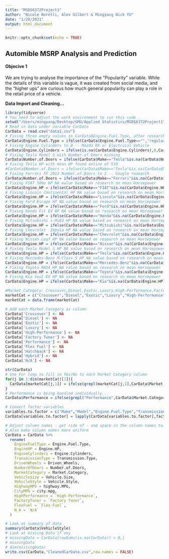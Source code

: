 ```yaml
---
title: "MSDS6372Project1"
author: "Nicole Norelli, Alex Gilbert & Mingyang Nick YU"
date: "1/20/2021"
output: html_document
---
```


```r
knitr::opts_chunk$set(echo = TRUE)
```

## Automible MSRP Analysis and Prediction

#### Objecive 1
We are trying to analyse the importance of the "Popularity" variable. While the details of this variable is vague, it was created from social media, and the "higher ups" are curious how much general popularity can play a role in the retail price of a vehicle.

**Data Import and Cleaning...**
```r
library(tidyverse)
# You need to adjust the work environment to run this code
setwd("/Users/mingyang/Desktop/SMU/Applied Statistics/MSDS6372Project1")
# Read in data under variable CarData
CarData = read.csv("data1.csv")
# Fixing three empty values in CarData$Engine.Fuel.Type, after research they are regular unleaded
CarData$Engine.Fuel.Type = ifelse(CarData$Engine.Fuel.Type=="","regular unleaded",CarData$Engine.Fuel.Type)
# Fixing Engine Cylinders to 0 -- Mazda RX or Electrical Vehicle
CarData$Engine.Cylinders = ifelse(is.na(CarData$Engine.Cylinders),0,CarData$Engine.Cylinders)
# Fixing Tesla Model S with Number.of.Doors missing
CarData$Number.of.Doors = ifelse(CarData$Make=="Tesla"&is.na(CarData$Number.of.Doors),4,CarData$Number.of.Doors)
# Fixing Tesla HP with mean HP found online of 510
#CarData$Number.of.Doors = ifelse(CarData$Make=="Tesla"&is.na(CarData$Number.of.Doors),4,CarData$Number.of.Doors)
# Fixing Ferrari FF 2013 Number.of.Doors to 2 -- Google research
CarData$Number.of.Doors = ifelse(CarData$Make=="Ferrari"&is.na(CarData$Number.of.Doors),2,CarData$Number.of.Doors)
# Fixing FIAT 500e HP NA value based on research on mean Horsepower
CarData$Engine.HP = ifelse(CarData$Make=="FIAT"&is.na(CarData$Engine.HP),111,CarData$Engine.HP)
# Fixing Lincoln Continental HP NA value based on research on mean Horsepower
CarData$Engine.HP = ifelse(CarData$Make=="Lincoln"&is.na(CarData$Engine.HP),345,CarData$Engine.HP)
# Fixing Ford Escape HP NA value based on research on mean Horsepower
CarData$Engine.HP = ifelse(CarData$Make=="Ford"&is.na(CarData$Engine.HP),210,CarData$Engine.HP)
# Fixing Honda Fit EV HP NA value based on research on mean Horsepower
CarData$Engine.HP = ifelse(CarData$Make=="Honda"&is.na(CarData$Engine.HP),123,CarData$Engine.HP)
# Fixing Mitsubishi i-MiEV HP NA value based on research on mean Horsepower
CarData$Engine.HP = ifelse(CarData$Make=="Mitsubishi"&is.na(CarData$Engine.HP),66,CarData$Engine.HP)
# Fixing Chevrolet  Impala HP NA value based on research on mean Horsepower
CarData$Engine.HP = ifelse(CarData$Make=="Chevrolet"&is.na(CarData$Engine.HP),305,CarData$Engine.HP)
# Fixing Nissan Leaf HP NA value based on research on mean Horsepower
CarData$Engine.HP = ifelse(CarData$Make=="Nissan"&is.na(CarData$Engine.HP),177,CarData$Engine.HP)
# Fixing Tesla Model S HP NA value based on research on mean Horsepower
CarData$Engine.HP = ifelse(CarData$Make=="Tesla"&is.na(CarData$Engine.HP),503,CarData$Engine.HP)
# Fixing Mercedes-Benz M-Class S HP NA value based on research on mean Horsepower
CarData$Engine.HP = ifelse(CarData$Make=="Mercedes-Benz"&is.na(CarData$Engine.HP),350,CarData$Engine.HP) 
# Fixing Toyota RAV4 HP NA value based on research on mean Horsepower
CarData$Engine.HP = ifelse(CarData$Make=="Toyota"&is.na(CarData$Engine.HP),203,CarData$Engine.HP) 
# Fixing Kia Soul EV HP NA value based on research on mean Horsepower
CarData$Engine.HP = ifelse(CarData$Make=="Kia"&is.na(CarData$Engine.HP),109,CarData$Engine.HP) 

#Market.Category: Crossover,Diesel,Exotic,Luxury,High-Performance,Factory Tuner,Performance,Flex Fuel,Hatchback,Hybrid,N/A (Note: Performance column will be handled individually becuase of presence of High-Performance)
marketCat = c("Crossover","Diesel","Exotic","Luxury","High-Performance","Factory Tuner","Flex Fuel","Hatchback","Hybrid","N/A")
marketCat = data.frame(marketCat)

# Add each Market Category as column
CarData['Crossover'] <- NA
CarData['Diesel'] <- NA
CarData['Exotic'] <- NA
CarData['Luxury'] <- NA
CarData['High-Performance'] <- NA
CarData['Factory Tuner'] <- NA
CarData['Performance'] <- NA
CarData['Flex Fuel'] <- NA
CarData['Hatchback'] <- NA
CarData['Hybrid'] <- NA
CarData['N/A'] <- NA

str(CarData)
# Use For loop to fill in Yes/No to each Market Category column
for(j in 1:dim(marketCat)[1]){
  CarData[marketCat[j,1]] = ifelse(grepl(marketCat[j,1],CarData$Market.Category),"Yes","No")
}
# Performance is being handled individually...
CarData$Performance = ifelse(grepl("Performance",CarData$Market.Category)&(!grepl("High-Performance",CarData$Market.Category)),"Yes","No")

# Convert factor variables
variables.to.factor = c("Make","Model","Engine.Fuel.Type","Transmission.Type","Driven_Wheels","Market.Category","Vehicle.Size","Vehicle.Style","Crossover","Diesel","Exotic","Luxury","High-Performance","Factory Tuner","Performance","Flex Fuel","Hatchback","Hybrid","N/A")
CarData[variables.to.factor] = lapply(CarData[variables.to.factor],factor)

# Adjust column names - get ride of - and space in the column names to make analysis easier
# Also make column names more uniform
CarData = CarData %>%
  rename(
    EngineFuelType = Engine.Fuel.Type,
    EngineHP = Engine.HP,
    EngineCylinders = Engine.Cylinders,
    TransmissionType = Transmission.Type,
    DrivenWheels = Driven_Wheels,
    NumberOfDoors = Number.of.Doors,
    MarketCategory = Market.Category,
    VehicleSize = Vehicle.Size,
    VehicleStyle = Vehicle.Style,
    HighwayMPG = highway.MPG,
    CityMPG = city.mpg,
    HighPerformance = `High-Performance`,
    FactoryTuner = `Factory Tuner`,
    FlexFuel = `Flex Fuel`,
    N_A = `N/A`
  )

# Look at summary of data
summary(CarData$VehicleStyle)
# Look at missing Data if any
# missingData = CarData[rowSums(is.na(CarData)) > 0,]
# missingData
# dim(missingData)
write.csv(CarData,"CleanedCarData.csv",row.names = FALSE)



```







